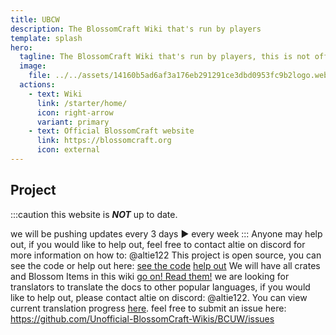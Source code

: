 ```yaml
---
title: UBCW
description: The BlossomCraft Wiki that's run by players
template: splash
hero:
  tagline: The BlossomCraft Wiki that's run by players, this is not official.
  image:
    file: ../../assets/14160b5ad6af3a176eb291291ce3dbd0953fc9b2logo.webp
  actions:
    - text: Wiki
      link: /starter/home/
      icon: right-arrow
      variant: primary
    - text: Official BlossomCraft website
      link: https://blossomcraft.org
      icon: external
---
```



## Project
:::caution
this website is ***NOT*** up to date.

we will be pushing updates every 3 days ► every week
:::
<CardGrid stagger>
	<Card title="Player run and maintained" icon="pencil">
		Anyone may help out, if you would like to help out, feel free to contact altie on discord for more information on how to: @altie122
	</Card>
	<Card title="Source" icon="add-document">
		This project is open source, you can see the code or help out here: [see the code](https://github.com/Unofficial-BlossomCraft-Wikis/BCUW) [help out](https://github.com/Unofficial-BlossomCraft-Wikis/BCUW/pulls)
	</Card>
	<Card title="What is in the project?" icon="setting">
		We will have all crates and Blossom Items in this wiki
	</Card>
	<Card title="Read the docs" icon="open-book">
		[go on! Read them!](/starter/home/)
	</Card>
	<Card title="Looking for translators" icon="translate">
		we are looking for translators to translate the docs to other popular languages, if you would like to help out, please contact altie on discord: @altie122. You can view current translation progress [here](https://i18n.bcuw.xyz/).
	</Card>
	<Card title="Found an error?" icon="error">
		feel free to submit an issue here: https://github.com/Unofficial-BlossomCraft-Wikis/BCUW/issues
	</Card>
</CardGrid>